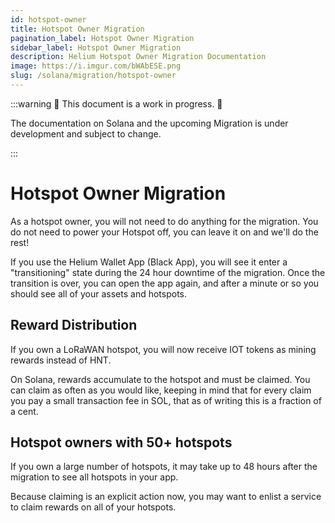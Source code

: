 ```yaml
---
id: hotspot-owner
title: Hotspot Owner Migration
pagination_label: Hotspot Owner Migration
sidebar_label: Hotspot Owner Migration
description: Helium Hotspot Owner Migration Documentation
image: https://i.imgur.com/bWAbESE.png
slug: /solana/migration/hotspot-owner
---
```



:::warning 🚧 This document is a work in progress. 🚧

The documentation on Solana and the upcoming Migration is under development and subject to change.

:::

# Hotspot Owner Migration

As a hotspot owner, you will not need to do anything for the migration. You do not need to power
your Hotspot off, you can leave it on and we'll do the rest!

If you use the Helium Wallet App (Black App), you will see it enter a "transitioning" state during
the 24 hour downtime of the migration. Once the transition is over, you can open the app again, and
after a minute or so you should see all of your assets and hotspots.

## Reward Distribution

If you own a LoRaWAN hotspot, you will now receive IOT tokens as mining rewards instead of HNT.

On Solana, rewards accumulate to the hotspot and must be claimed. You can claim as often as you
would like, keeping in mind that for every claim you pay a small transaction fee in SOL, that as of
writing this is a fraction of a cent.

## Hotspot owners with 50+ hotspots

If you own a large number of hotspots, it may take up to 48 hours after the migration to see all
hotspots in your app.

Because claiming is an explicit action now, you may want to enlist a service to claim rewards on all
of your hotspots.

<!-- TODO: Service -->
